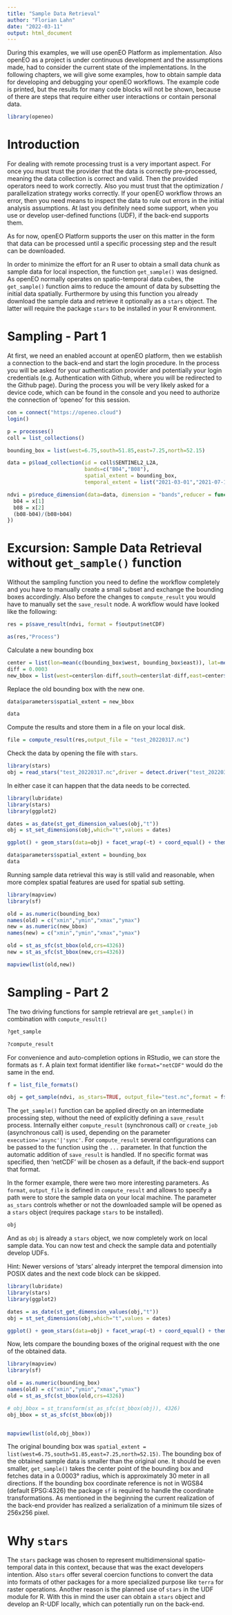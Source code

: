 ```yaml
---
title: "Sample Data Retrieval"
author: "Florian Lahn"
date: "2022-03-11"
output: html_document
---
```


During this examples, we will use openEO Platform as implementation. Also openEO as a project is under continuous development and the assumptions made, had to consider the current state of the implementations. In the following chapters, we will give some examples, how to obtain sample data for developing and debugging your openEO workflows. The example code is printed, but the results for many code blocks will not be shown, because of there are steps that require either user interactions or contain personal data.

```r
library(openeo)
```

# Introduction

For dealing with remote processing trust is a very important aspect. For once you must trust the provider that the data is correctly pre-processed, meaning the data collection is correct and valid. Then the provided operators need to work correctly. Also you must trust that the optimization / parallelization strategy works correctly. If your openEO workflow throws an error, then you need means to inspect the data to rule out errors in the initial analysis assumptions. At last you definitely need some support, when you use or develop user-defined functions (UDF), if the back-end supports them.

As for now, openEO Platform supports the user on this matter in the form that data can be processed until a specific processing step and the result can be downloaded. 

In order to minimize the effort for an R user to obtain a small data chunk as sample data for local inspection, the function `get_sample()` was designed. As openEO normally operates on spatio-temporal data cubes, the `get_sample()` function aims to reduce the amount of data by subsetting the initial data spatially. Furthermore by using this function you already download the sample data and retrieve it optionally as a `stars` object. The latter will require the package `stars` to be installed in your R environment.

# Sampling - Part 1

At first, we need an enabled account at openEO platform, then we establish a connection to the back-end and start the login procedure. In the process you will be asked for your authentication provider and potentially your login credentials (e.g. Authentication with Github, where you will be redirected to the Github page). During the process you will be very likely asked for a device code, which can be found in the console and you need to authorize the connection of 'openeo' for this session.

```r
con = connect("https://openeo.cloud")
login()
```

```r
p = processes()
coll = list_collections()

bounding_box = list(west=6.75,south=51.85,east=7.25,north=52.15)

data = p$load_collection(id = coll$SENTINEL2_L2A,
                         bands=c("B04","B08"),
                         spatial_extent = bounding_box,
                         temporal_extent = list("2021-03-01","2021-07-15"))

ndvi = p$reduce_dimension(data=data, dimension = "bands",reducer = function(x, context) {
  b04 = x[1]
  b08 = x[2]
  (b08-b04)/(b08+b04)
})
```


# Excursion: Sample Data Retrieval without `get_sample()` function

Without the sampling function you need to define the workflow completely and you have to manually create a small subset and exchange the bounding boxes accordingly. Also before the changes to `compute_result` you would have to manually set the `save_result` node. A workflow would have looked like the following:

```r
res = p$save_result(ndvi, format = f$output$netCDF)
```

```r
as(res,"Process")
```


Calculate a new bounding box

```r
center = list(lon=mean(c(bounding_box$west, bounding_box$east)), lat=mean(c(bounding_box$south, bounding_box$north)))
diff = 0.0003
new_bbox = list(west=center$lon-diff,south=center$lat-diff,east=center$lon+diff,north=center$lat+diff)
```

Replace the old bounding box with the new one.

```r
data$parameters$spatial_extent = new_bbox
```

```r
data
```
Compute the results and store them in a file on your local disk.

```r
file = compute_result(res,output_file = "test_20220317.nc")
```

Check the data by opening the file with `stars`.

```r
library(stars)
obj = read_stars("test_20220317.nc",driver = detect.driver("test_20220317.nc"))
```

In either case it can happen that the data needs to be corrected.

```r
library(lubridate)
library(stars)
library(ggplot2)

dates = as_date(st_get_dimension_values(obj,"t"))
obj = st_set_dimensions(obj,which="t",values = dates)
```


```r
ggplot() + geom_stars(data=obj) + facet_wrap(~t) + coord_equal() + theme_void()
```

```r
data$parameters$spatial_extent = bounding_box
data
```

Running sample data retrieval this way is still valid and reasonable, when more complex spatial features are used for spatial sub setting.

```r
library(mapview)
library(sf)

old = as.numeric(bounding_box)
names(old) = c("xmin","ymin","xmax","ymax")
new = as.numeric(new_bbox)
names(new) = c("xmin","ymin","xmax","ymax")

old = st_as_sfc(st_bbox(old,crs=4326))
new = st_as_sfc(st_bbox(new,crs=4326))

mapview(list(old,new))
```


# Sampling - Part 2

The two driving functions for sample retrieval are `get_sample()` in combination with `compute_result()`

```r
?get_sample
```

```r
?compute_result
```

For convenience and auto-completion options in RStudio, we can store the formats as `f`. A plain text format identifier like `format="netCDF"` would do the same in the end.

```r
f = list_file_formats()
```

```r
obj = get_sample(ndvi, as_stars=TRUE, output_file="test.nc",format = f$output$netCDF)
```

The `get_sample()` function can be applied directly on an intermediate processing step, without the need of explicitly defining a `save_result` process. Internally either `compute_result` (synchronous call) or `create_job` (asynchronous call) is used, depending on the parameter `execution='async'|'sync'`. For `compute_result` several configurations can be passed to the function using the `...` parameter. In that function the automatic addition of `save_result` is handled. If no specific format was specified, then 'netCDF' will be chosen as a default, if the back-end support that format.

In the former example, there were two more interesting parameters. As `format`, `output_file` is defined in `compute_result` and allows to specify a path were to store the sample data on your local machine. The parameter `as_stars` controls whether or not the downloaded sample will be opened as a `stars` object (requires package `stars` to be installed). 

```r
obj
```

And as `obj` is already a `stars` object, we now completely work on local sample data. You can now test and check the sample data and potentially develop UDFs.

Hint: Newer versions of 'stars' already interpret the temporal dimension into POSIX dates and the next code block can be skipped.

```r
library(lubridate)
library(stars)
library(ggplot2)

dates = as_date(st_get_dimension_values(obj,"t"))
obj = st_set_dimensions(obj,which="t",values = dates)
```


```r
ggplot() + geom_stars(data=obj) + facet_wrap(~t) + coord_equal() + theme_void()
```

Now, lets compare the bounding boxes of the original request with the one of the obtained data.

```r
library(mapview)
library(sf)

old = as.numeric(bounding_box)
names(old) = c("xmin","ymin","xmax","ymax")
old = st_as_sfc(st_bbox(old,crs=4326))

# obj_bbox = st_transform(st_as_sfc(st_bbox(obj)), 4326)
obj_bbox = st_as_sfc(st_bbox(obj))


mapview(list(old,obj_bbox))
```

The original bounding box was `spatial_extent = list(west=6.75,south=51.85,east=7.25,north=52.15)`. The bounding box of the obtained sample data is smaller than the original one. It should be even smaller, `get_sample()` takes the center point of the bounding box and fetches data in a 0.0003° radius, which is approximately 30 meter in all directions. If the bounding box coordinate reference is not in WGS84 (default EPSG:4326) the package `sf` is required to handle the coordinate transformations.
As mentioned in the beginning the current realization of the back-end provider has realized a serialization of a minimum tile sizes of 256x256 pixel.

# Why `stars`

The `stars` package was chosen to represent multidimensional spatio-temporal data in this context, because that was the exact developers intention. Also `stars` offer several coercion functions to convert the data into formats of other packages for a more specialized purpose like `terra` for raster operations. Another reason is the planned use of `stars` in the UDF module for R. With this in mind the user can obtain a `stars` object and develop an R-UDF locally, which can potentially run on the back-end.

